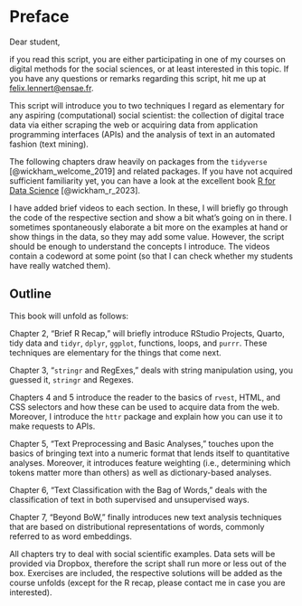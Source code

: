 # Preface

Dear student,

if you read this script, you are either participating in one of my courses on digital methods for the social sciences, or at least interested in this topic. If you have any questions or remarks regarding this script, hit me up at [felix.lennert\@ensae.fr](mailto:felix.lennert@ensae.fr){.email}.

This script will introduce you to two techniques I regard as elementary for any aspiring (computational) social scientist: the collection of digital trace data via either scraping the web or acquiring data from application programming interfaces (APIs) and the analysis of text in an automated fashion (text mining).

The following chapters draw heavily on packages from the `tidyverse` [@wickham_welcome_2019] and related packages. If you have not acquired sufficient familiarity yet, you can have a look at the excellent book [R for Data Science](https://r4ds.hadley.nz) [@wickham_r_2023].

I have added brief videos to each section. In these, I will briefly go through the code of the respective section and show a bit what's going on in there. I sometimes spontaneously elaborate a bit more on the examples at hand or show things in the data, so they may add some value. However, the script should be enough to understand the concepts I introduce. The videos contain a codeword at some point (so that I can check whether my students have really watched them).

## Outline

This book will unfold as follows:

Chapter 2, "Brief R Recap," will briefly introduce RStudio Projects, Quarto, tidy data and `tidyr`, `dplyr`, `ggplot`, functions, loops, and `purrr`. These techniques are elementary for the things that come next.

Chapter 3, "`stringr` and RegExes," deals with string manipulation using, you guessed it, `stringr` and Regexes.

Chapters 4 and 5 introduce the reader to the basics of `rvest`, HTML, and CSS selectors and how these can be used to acquire data from the web. Moreover, I introduce the `httr` package and explain how you can use it to make requests to APIs.

Chapter 5, "Text Preprocessing and Basic Analyses," touches upon the basics of bringing text into a numeric format that lends itself to quantitative analyses. Moreover, it introduces feature weighting (i.e., determining which tokens matter more than others) as well as dictionary-based analyses.

Chapter 6, "Text Classification with the Bag of Words," deals with the classification of text in both supervised and unsupervised ways.

Chapter 7, "Beyond BoW," finally introduces new text analysis techniques that are based on distributional representations of words, commonly referred to as word embeddings.

All chapters try to deal with social scientific examples. Data sets will be provided via Dropbox, therefore the script shall run more or less out of the box. Exercises are included, the respective solutions will be added as the course unfolds (except for the R recap, please contact me in case you are interested).
